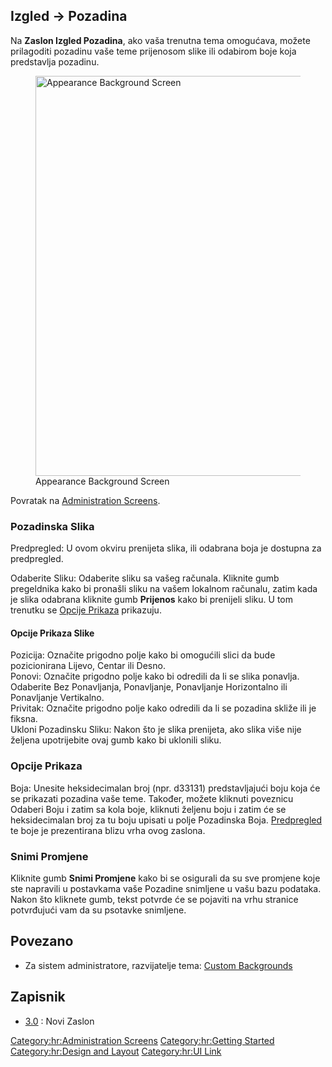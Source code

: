 {{Languages|
{{en|Appearance Background Screen}}
{{hr|Zaslon Izgled Pozadina}}
{{ja|Appearance Background Screen}}
{{pt-br|Sub-Painel Fundo}}
{{zh-cn|外观 背景页面}}
}}

==Izgled &rarr; Pozadina==

Na '''Zaslon Izgled Pozadina''', ako vaša trenutna tema omogućava, možete prilagoditi pozadinu vaše teme prijenosom slike ili odabirom boje koja predstavlja pozadinu.

[[Image:appearance-background.png|640px|right|Appearance Background Screen]]


Povratak na [[Administration Screens]].


===Pozadinska Slika===
;Predpregled:  U ovom okviru prenijeta slika, ili odabrana boja je dostupna za predpregled.

;Odaberite Sliku:   Odaberite sliku sa vašeg računala. Kliknite gumb pregeldnika kako bi pronašli sliku na vašem lokalnom računalu, zatim kada je slika odabrana kliknite gumb '''Prijenos''' kako bi prenijeli sliku. U tom trenutku se [[#Opcije Prikaza Slike|Opcije Prikaza]] prikazuju.

====Opcije Prikaza Slike====
;Pozicija:  Označite prigodno polje kako bi omogućili slici da bude pozicionirana Lijevo, Centar ili Desno.
;Ponovi:   Označite prigodno polje kako bi odredili da li se slika ponavlja. Odaberite Bez Ponavljanja, Ponavljanje, Ponavljanje Horizontalno ili Ponavljanje Vertikalno.
;Privitak:   Označite prigodno polje kako odredili da li se pozadina skliže ili je fiksna.
;Ukloni Pozadinsku Sliku:   Nakon što je slika prenijeta, ako slika više nije željena upotrijebite ovaj gumb kako bi uklonili sliku.

===Opcije Prikaza===
;Boja:   Unesite heksidecimalan broj  (npr. d33131) predstavljajući boju koja će se prikazati pozadina vaše teme. Također, možete kliknuti poveznicu Odaberi Boju i zatim sa kola boje, kliknuti željenu boju i zatim će se heksidecimalan broj za tu boju upisati u polje Pozadinska Boja. [[#Pozadinska Slika|Predpregled]] te boje je prezentirana blizu vrha ovog zaslona.

===Snimi Promjene===
Kliknite gumb '''Snimi Promjene''' kako bi se osigurali da su sve promjene koje ste napravili u postavkama vaše Pozadine snimljene u vašu bazu podataka. Nakon što kliknete gumb, tekst potvrde će se pojaviti na vrhu stranice potvrđujući vam da su psotavke snimljene.

== Povezano ==
* Za sistem administratore, razvijatelje tema: [[Custom Backgrounds]]

== Zapisnik ==

* [[Version 3.0|3.0]] : Novi Zaslon

{{Administration Screens Footer}}

[[Category:hr:Administration Screens]]
[[Category:hr:Getting Started]]
[[Category:hr:Design and Layout]]
[[Category:hr:UI Link]]